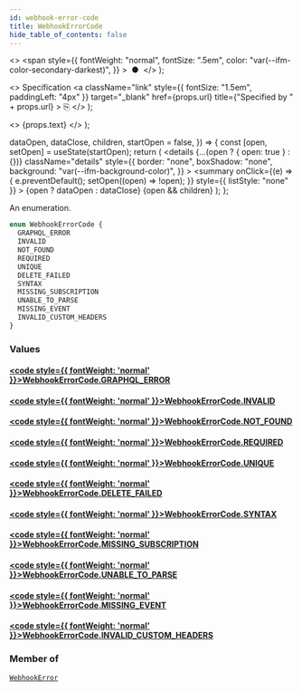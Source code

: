 ```yaml
---
id: webhook-error-code
title: WebhookErrorCode
hide_table_of_contents: false
---
```


  <>
    <span
      style={{
        fontWeight: "normal",
        fontSize: ".5em",
        color: "var(--ifm-color-secondary-darkest)",
      }}
    >
      &nbsp;●&nbsp;
    </span>
  </>
);

  <>
    Specification
    <a
      className="link"
      style={{ fontSize: "1.5em", paddingLeft: "4px" }}
      target="\_blank"
      href={props.url}
      title={"Specified by " + props.url}
    >
      ⎘
    </a>
  </>
);

  <>
    <span className={props.class}>{props.text}</span>
  </>
);


  dataOpen,
  dataClose,
  children,
  startOpen = false,
}) => {
  const [open, setOpen] = useState(startOpen);
  return (
    <details
      {...(open ? { open: true } : {})}
      className="details"
      style={{
        border: "none",
        boxShadow: "none",
        background: "var(--ifm-background-color)",
      }}
    >
      <summary
        onClick={(e) => {
          e.preventDefault();
          setOpen((open) => !open);
        }}
        style={{ listStyle: "none" }}
      >
        {open ? dataOpen : dataClose}
      </summary>
      {open && children}
    </details>
  );
};

An enumeration.

```graphql
enum WebhookErrorCode {
  GRAPHQL_ERROR
  INVALID
  NOT_FOUND
  REQUIRED
  UNIQUE
  DELETE_FAILED
  SYNTAX
  MISSING_SUBSCRIPTION
  UNABLE_TO_PARSE
  MISSING_EVENT
  INVALID_CUSTOM_HEADERS
}
```

### Values

#### [<code style={{ fontWeight: 'normal' }}>WebhookErrorCode.<b>GRAPHQL_ERROR</b></code>](#)

>

#### [<code style={{ fontWeight: 'normal' }}>WebhookErrorCode.<b>INVALID</b></code>](#)

>

#### [<code style={{ fontWeight: 'normal' }}>WebhookErrorCode.<b>NOT_FOUND</b></code>](#)

>

#### [<code style={{ fontWeight: 'normal' }}>WebhookErrorCode.<b>REQUIRED</b></code>](#)

>

#### [<code style={{ fontWeight: 'normal' }}>WebhookErrorCode.<b>UNIQUE</b></code>](#)

>

#### [<code style={{ fontWeight: 'normal' }}>WebhookErrorCode.<b>DELETE_FAILED</b></code>](#)

>

#### [<code style={{ fontWeight: 'normal' }}>WebhookErrorCode.<b>SYNTAX</b></code>](#)

>

#### [<code style={{ fontWeight: 'normal' }}>WebhookErrorCode.<b>MISSING_SUBSCRIPTION</b></code>](#)

>

#### [<code style={{ fontWeight: 'normal' }}>WebhookErrorCode.<b>UNABLE_TO_PARSE</b></code>](#)

>

#### [<code style={{ fontWeight: 'normal' }}>WebhookErrorCode.<b>MISSING_EVENT</b></code>](#)

>

#### [<code style={{ fontWeight: 'normal' }}>WebhookErrorCode.<b>INVALID_CUSTOM_HEADERS</b></code>](#)

>

### Member of

[`WebhookError`](../../../api-reference/webhooks/objects/webhook-error) <Badge class="badge badge--secondary" text="object"/>
